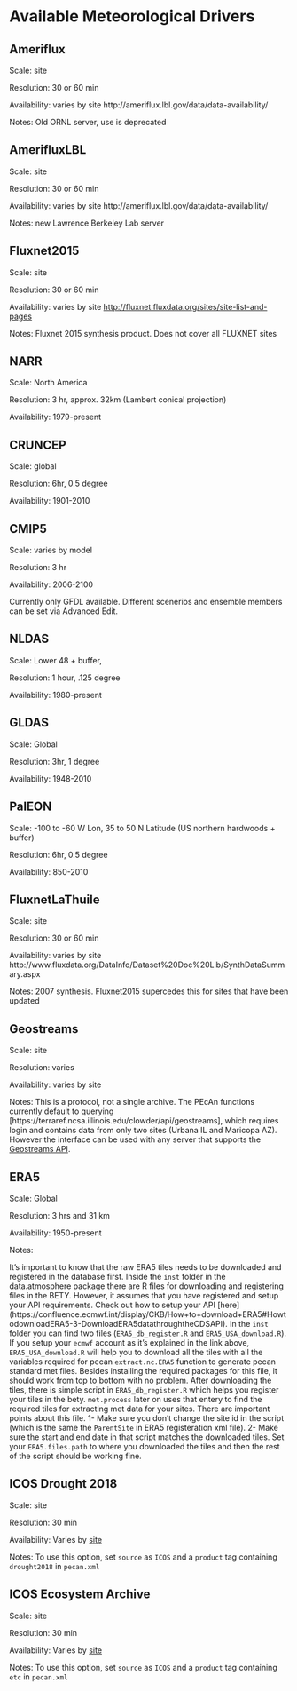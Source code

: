 # Available Meteorological Drivers

## Ameriflux

Scale: site

Resolution: 30 or 60 min

Availability: varies by site http:\/\/ameriflux.lbl.gov\/data\/data-availability\/

Notes: Old ORNL server, use is deprecated

## AmerifluxLBL

Scale: site

Resolution: 30 or 60 min

Availability: varies by site http:\/\/ameriflux.lbl.gov\/data\/data-availability\/

Notes: new Lawrence Berkeley Lab server

## Fluxnet2015

Scale: site

Resolution: 30 or 60 min

Availability: varies by site [http:\/\/fluxnet.fluxdata.org\/sites\/site-list-and-pages](http://fluxnet.fluxdata.org/sites/site-list-and-pages/)

Notes: Fluxnet 2015 synthesis product. Does not cover all FLUXNET sites

## NARR

Scale: North America

Resolution: 3 hr, approx. 32km \(Lambert conical projection\)

Availability: 1979-present

## CRUNCEP

Scale: global

Resolution: 6hr, 0.5 degree

Availability: 1901-2010

## CMIP5

Scale: varies by model

Resolution: 3 hr

Availability: 2006-2100

Currently only GFDL available. Different scenerios and ensemble members can be set via Advanced Edit.

## NLDAS

Scale: Lower 48 + buffer,

Resolution: 1 hour, .125 degree

Availability: 1980-present

## GLDAS

Scale: Global

Resolution: 3hr, 1 degree

Availability: 1948-2010

## PalEON

Scale: -100 to -60 W Lon, 35 to 50 N Latitude \(US northern hardwoods + buffer\)

Resolution: 6hr, 0.5 degree

Availability: 850-2010

## FluxnetLaThuile

Scale: site

Resolution: 30 or 60 min

Availability: varies by site  http:\/\/www.fluxdata.org\/DataInfo\/Dataset%20Doc%20Lib\/SynthDataSummary.aspx

Notes: 2007 synthesis. Fluxnet2015 supercedes this for sites that have been updated

## Geostreams

Scale: site

Resolution: varies

Availability: varies by site

Notes: This is a protocol, not a single archive. The PEcAn functions currently default to querying [https://terraref.ncsa.illinois.edu/clowder/api/geostreams], which requires login and contains data from only two sites (Urbana IL and Maricopa AZ). However the interface can be used with any server that supports the [Geostreams API](https://opensource.ncsa.illinois.edu/confluence/display/CATS/Geostreams+API).

## ERA5

Scale: Global

Resolution: 3 hrs and 31 km

Availability: 1950-present 

Notes: 

It's important to know that the raw ERA5 tiles needs to be downloaded and registered in the database first. Inside the `inst` folder in the data.atmosphere package there are R files for downloading and registering files in the BETY. However, it assumes that you have registered and setup your API requirements. Check out how to setup your API [here] (https://confluence.ecmwf.int/display/CKB/How+to+download+ERA5#HowtodownloadERA5-3-DownloadERA5datathroughtheCDSAPI). 
In the `inst` folder you can find two files (`ERA5_db_register.R` and `ERA5_USA_download.R`). If you setup your `ecmwf` account as it's explained in the link above, `ERA5_USA_download.R` will help you to download all the tiles with all the variables required for pecan `extract.nc.ERA5` function to generate pecan standard met files. Besides installing the required packages for this file, it should work from top to bottom with no problem. After downloading the tiles, there is simple script in `ERA5_db_register.R` which helps you register your tiles in the bety. `met.process` later on uses that entery to find the required tiles for extracting met data for your sites. There are important points about this file. 1- Make sure you don't change the site id in the script (which is the same the `ParentSite` in ERA5 registeration xml file). 2- Make sure the start and end date in that script matches the downloaded tiles. Set your `ERA5.files.path` to where you downloaded the tiles and then the rest of the script should be working fine.

## ICOS Drought 2018

Scale: site

Resolution: 30 min

Availability: Varies by [site](https://meta.icos-cp.eu/collections/ueb_7FcyEcbG6y9-UGo5HUqV)

Notes: To use this option, set `source` as `ICOS` and a `product` tag containing `drought2018` in `pecan.xml`

## ICOS Ecosystem Archive

Scale: site

Resolution: 30 min

Availability: Varies by [site](https://meta.icos-cp.eu/collections/q4V7P1VLZevIrnlsW6SJO1Rz)

Notes: To use this option, set `source` as `ICOS` and a `product` tag containing `etc` in `pecan.xml`
